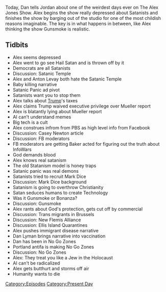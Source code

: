 {{DEFAULTSORT:
    #_EPISODE_0296:May 8, 2019
}}{{Episode
    | title           = May 8, 2019
    | caption         = Listen to this episode on [https://knowledgefight.libsyn.com/knowledge-fight-may-8-2019 Libsyn] [https://open.spotify.com/episode/2aNMZWuiUrkKL7TkLDCJt5 Spotify], Read the [[Transcript/296: May 8, 2019|Unofficial Transcript]]
    | episodeNumber   = 296
    | length          = 02:26:45
    | airDate         = May 15, 2019
    | coverageDate    = May 8, 2019
    | episodeType     = [[:Category:Present Day|Present Day]]
    | appearance      = [[Anton LeVay]], [[Casey Newton]], [[Mark Dice]], [[Dan Lyman]], [[Tim Pool]]
    | previousEpisode = [[295: Crossover With QAnon Anonymous]]
    | nextEpisode     = [[297: January 17-18, 2013]]
}}

{{Stub}}

Today, Dan tells Jordan about one of the weirdest days ever on The Alex Jones Show. Alex begins the show really depressed about Satanists and finishes the show by barging out of the studio for one of the most childish reasons imaginable. The key is in what happens in between, like Alex thinking the show Gunsmoke is realistic.

==Tidbits==

*Alex seems depressed
*Alex went to go see Hail Satan and is thrown off by it
*Democrats are all Satanists
*Discussion: Satanic Temple
*Alex and Anton Levay both hate the Satanic Temple
*Baby killing narrative
*Satanic Panic ad pivot
*Satanists want you to stop them
*Alex talks about [[Donald Trump|Trump]]'s taxes
*Alex claims Trump waived executive privilege over Mueller report
*Alex is blatantly lying about Mueller report
*AI can't understand memes
*Big tech is a cult
*Alex construes infrom from PBS as high level info from Facebook
*Discussion: Casey Newton article
*Discussion: FB moderators
*FB moderators are getting Baker acted for figuring out the truth about InfoWars
*God demands blood
*Alex knows real satanism
*The old Statanism model is honey traps
*Satanic panic was real demons
*Satanists tried to recruit Mark Dice
*Discussion: Mark Dice background
*Satanism is going to overthrow Christianity
*Satan seduces humans to create Technology
*Was it Gunsmoke or Bonanza?
*Discussion: Gunsmoke
*Alex rants about God's protection, gets cut off by commercial
*Discussion: Trans migrants in Brussels
*Discussion: New Flemis Alliance
*Discussion: Ellis Island Quarantines
*Alex pushes immigrant disease narrative
*Dan Lyman brings narrative into vaccination
*Dan has been in No Go Zones
*Portland antifa is making No Go Zones
*Discussion: No Go Zones
*Alex: They treat you like a Jew in the Holocaust
*AI can't be radicalized
*Alex gets butthurt and storms off air
*Humanity wants to die

[[Category:Episodes]]
[[Category:Present Day]]
